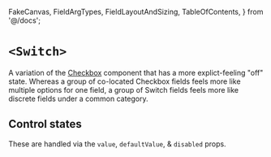 
  FakeCanvas,
  FieldArgTypes,
  FieldLayoutAndSizing,
  TableOfContents,
} from '@/docs';


<Meta of={Stories} />

# `<Switch>`

A variation of the [Checkbox](/docs/form-controls-checkbox--docs) component that
has a more explict-feeling "off" state. Whereas a group of co-located Checkbox
fields feels more like multiple options for one field, a group of Switch fields
feels more like discrete fields under a common category.

<FakeCanvas>
  <Switch sizer={Switch.sizer.medium} label="Switch me" />
</FakeCanvas>

<TableOfContents />

<FieldArgTypes of={Switch} wrapper="CheckedField" reactDocs="input" />

## Control states

These are handled via the `value`, `defaultValue`, & `disabled` props.

<Canvas of={Stories.AllControlStates} sourceState="shown" />

<FieldLayoutAndSizing of={Switch} wrapper="CheckedField" stories={Stories} />
